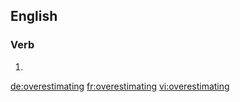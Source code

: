 ==English==

===Verb===
{{head|en|present participle}}

# {{present participle of|overestimate|lang=en}}

[[de:overestimating]]
[[fr:overestimating]]
[[vi:overestimating]]